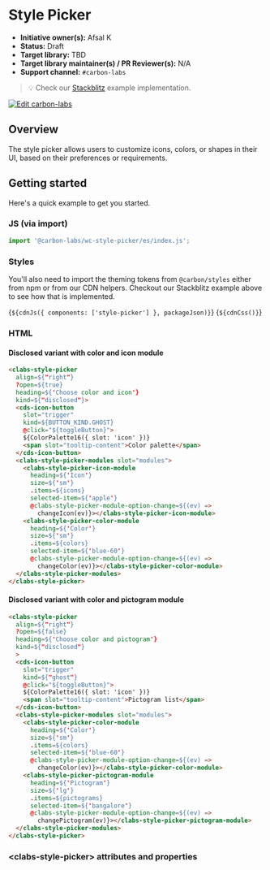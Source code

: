 
<Meta of={StylePickerDisclosedStories} />

# Style Picker

- **Initiative owner(s):** Afsal K
- **Status:** Draft
- **Target library:** TBD
- **Target library maintainer(s) / PR Reviewer(s):** N/A
- **Support channel:** `#carbon-labs`

> 💡 Check our
> [Stackblitz](https://stackblitz.com/github/carbon-design-system/carbon-labs/tree/main/examples/web-components/style-picker)
> example implementation.

[![Edit carbon-labs](https://developer.stackblitz.com/img/open_in_stackblitz.svg)](https://stackblitz.com/github/carbon-design-system/carbon-labs/tree/main/examples/web-components/style-picker)

## Overview

The style picker allows users to customize icons, colors, or shapes in their UI, based on their preferences or requirements.

## Getting started

Here's a quick example to get you started.

### JS (via import)

```javascript
import '@carbon-labs/wc-style-picker/es/index.js';
```

### Styles

You'll also need to import the theming tokens from `@carbon/styles` either from
npm or from our CDN helpers. Checkout our Stackblitz example above to see how
that is implemented.

<Markdown>{`${cdnJs({ components: ['style-picker'] }, packageJson)}`}</Markdown>
<Markdown>{`${cdnCss()}`}</Markdown>

### HTML

#### Disclosed variant with color and icon module

```html
<clabs-style-picker
  align=${"right"}
  ?open=${true}
  heading=${'Choose color and icon'}
  kind=${"disclosed"}>
  <cds-icon-button
    slot="trigger"
    kind=${BUTTON_KIND.GHOST}
    @click="${toggleButton}">
    ${ColorPalette16({ slot: 'icon' })}
    <span slot="tooltip-content">Color palette</span>
  </cds-icon-button>
  <clabs-style-picker-modules slot="modules">
    <clabs-style-picker-icon-module
      heading=${'Icon'}
      size=${'sm'}
      .items=${icons}
      selected-item=${'apple'}
      @clabs-style-picker-module-option-change=${(ev) =>
        changeIcon(ev)}></clabs-style-picker-icon-module>
    <clabs-style-picker-color-module
      heading=${'Color'}
      size=${'sm'}
      .items=${colors}
      selected-item=${'blue-60'}
      @clabs-style-picker-module-option-change=${(ev) =>
        changeColor(ev)}></clabs-style-picker-color-module>
  </clabs-style-picker-modules>
</clabs-style-picker>
```

#### Disclosed variant with color and pictogram module

```html
<clabs-style-picker
  align=${"right"}
  ?open=${false}
  heading=${'Choose color and pictogram'}
  kind=${"disclosed"}
  >
  <cds-icon-button
    slot="trigger"
    kind=${"ghost"}
    @click="${toggleButton}">
    ${ColorPalette16({ slot: 'icon' })}
    <span slot="tooltip-content">Pictogram list</span>
  </cds-icon-button>
  <clabs-style-picker-modules slot="modules">
    <clabs-style-picker-color-module
      heading=${'Color'}
      size=${'sm'}
      .items=${colors}
      selected-item=${'blue-60'}
      @clabs-style-picker-module-option-change=${(ev) =>
        changeColor(ev)}></clabs-style-picker-color-module>
    <clabs-style-picker-pictogram-module
      heading=${'Pictogram'}
      size=${'lg'}
      .items=${pictograms}
      selected-item=${'bangalore'}
      @clabs-style-picker-module-option-change=${(ev) =>
        changePictogram(ev)}></clabs-style-picker-pictogram-module>
  </clabs-style-picker-modules>
</clabs-style-picker>
```

### &lt;clabs-style-picker&gt; attributes and properties

<ArgTypes of="clabs-style-picker" />
